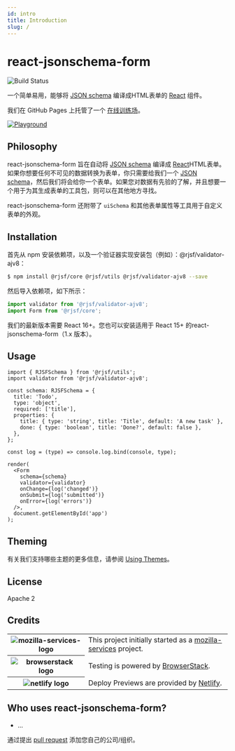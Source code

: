```yaml
---
id: intro
title: Introduction
slug: /
---
```


# react-jsonschema-form

![Build Status](https://github.com/rjsf-team/react-jsonschema-form/workflows/CI/badge.svg)

一个简单易用，能够将 [JSON schema](http://json-schema.org/) 编译成HTML表单的 [React](https://reactjs.org/) 组件。

我们在 GitHub Pages 上托管了一个 [在线训练场](https://rjsf-team.github.io/react-jsonschema-form/)。

<a target='_blank' href='https://rjsf-team.github.io/react-jsonschema-form/'>
    <img alt='Playground' src='https://i.imgur.com/M8ZCES5.gif'/>
</a>

## Philosophy

react-jsonschema-form 旨在自动将 [JSON schema](http://json-schema.org/) 编译成 [React](https://reactjs.org/)HTML表单。如果你想要任何不可见的数据转换为表单，你只需要给我们一个 [JSON schema](http://json-schema.org/)，然后我们将会给你一个表单。如果您对数据有先验的了解，并且想要一个用于为其生成表单的工具包，则可以在其他地方寻找。

react-jsonschema-form 还附带了 `uiSchema` 和其他表单属性等工具用于自定义表单的外观。

## Installation

首先从 npm 安装依赖项，以及一个验证器实现安装包（例如）：@rjsf/validator-ajv8：

```bash
$ npm install @rjsf/core @rjsf/utils @rjsf/validator-ajv8 --save
```

然后导入依赖项，如下所示：

```ts
import validator from '@rjsf/validator-ajv8';
import Form from '@rjsf/core';
```

我们的最新版本需要 React 16+。您也可以安装适用于 React 15+ 的react-jsonschema-form（1.x 版本）。

## Usage

```tsx
import { RJSFSchema } from '@rjsf/utils';
import validator from '@rjsf/validator-ajv8';

const schema: RJSFSchema = {
  title: 'Todo',
  type: 'object',
  required: ['title'],
  properties: {
    title: { type: 'string', title: 'Title', default: 'A new task' },
    done: { type: 'boolean', title: 'Done?', default: false },
  },
};

const log = (type) => console.log.bind(console, type);

render(
  <Form
    schema={schema}
    validator={validator}
    onChange={log('changed')}
    onSubmit={log('submitted')}
    onError={log('errors')}
  />,
  document.getElementById('app')
);
```

## Theming

有关我们支持哪些主题的更多信息，请参阅 [Using Themes](usage/themes)。

<!--

disabled until https://github.com/rjsf-team/react-jsonschema-form/issues/1584 is resolved

## Useful samples

 - Custom field template: <https://jsfiddle.net/hdp1kgn6/1/>
 - Multi-step wizard: <https://jsfiddle.net/sn4bnw9h/1/>
 - Using classNames with uiSchema: <https://jsfiddle.net/gfwp25we/1/>
 - Conditional fields: <https://jsfiddle.net/69z2wepo/88541/>
 - Advanced conditional fields: <https://jsfiddle.net/cowbellerina/zbfh96b1/>
 - Use radio list for enums: <https://jsfiddle.net/f2y3fq7L/2/>
 - Reading file input data: <https://jsfiddle.net/f9vcb6pL/1/>
 - Custom errors messages with transformErrors: <https://jsfiddle.net/revolunet/5r3swnr4/>
 - 2 columns form with CSS and FieldTemplate: <https://jsfiddle.net/n1k0/bw0ffnz4/1/>
 - Validate and submit form from external control: <https://jsfiddle.net/spacebaboon/g5a1re63/>
 - Custom component for Help text with `ui:help`: <https://codesandbox.io/s/14pqx97xl7/>
 - Collapsing / Showing and Hiding individual fields: <https://codesandbox.io/s/examplereactjsonschemaformcollapsefieldtemplate-t41dn>

-->

## License

Apache 2

## Credits

<table>
    <tr>
        <th>
            <img src="https://avatars1.githubusercontent.com/u/1066228?s=200&v=4" alt="mozilla-services-logo" style={{maxHeight: '100px'}} />
        </th>
        <td>
            This project initially started as a <a href="https://github.com/mozilla-services">mozilla-services</a> project.
        </td>
    </tr>
    <tr>
        <th>
            <img src="https://user-images.githubusercontent.com/1689183/51487090-4ea04f80-1d57-11e9-9a91-79b7ef8d2013.png" alt='browserstack logo'  style={{maxHeight: '100px'}}/>
        </th>
        <td>
            Testing is powered by <a href="https://www.browserstack.com/" >BrowserStack</a>.
        </td>
    </tr>
    <tr>
        <th>
            <img src="https://www.netlify.com/img/global/badges/netlify-color-accent.svg" alt='netlify logo'  style={{maxHeight: '100px'}}/>
        </th>
        <td>
            Deploy Previews are provided by <a href="https://www.netlify.com">Netlify</a>.
        </td>
    </tr>
</table>

## Who uses react-jsonschema-form?

- ...

通过提出 [pull request](https://github.com/rjsf-team/react-jsonschema-form/pulls) 添加您自己的公司/组织。
